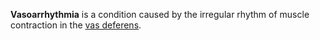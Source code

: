 '''Vasoarrhythmia''' is a condition caused by the irregular rhythm of muscle contraction in the [[vas deferens]].

{{medical-stub}}